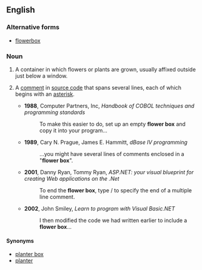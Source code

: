 ==English==

===Alternative forms===
* [[flowerbox]]

===Noun===
{{en-noun|sg=[[flower]] [[box]]|pl=flower boxes}}

#A container in which flowers or plants are grown, usually affixed outside just below a window. 
# {{computing|programming}} A [[comment]] in [[source code]] that spans several lines, each of which begins with an [[asterisk]].
#* '''1988''', Computer Partners, Inc, ''Handbook of COBOL techniques and programming standards''
#*: To make this easier to do, set up an empty '''flower box''' and copy it into your program...
#* '''1989''', Cary N. Prague, James E. Hammitt, ''dBase IV programming''
#*: ...you might have several lines of comments enclosed in a "'''flower box'''".
#* '''2001''', Danny Ryan, Tommy Ryan, ''ASP.NET: your visual blueprint for creating Web applications on the .Net''
#*: To end the '''flower box''', type / to specify the end of a multiple line comment.
#* '''2002''', John Smiley, ''Learn to program with Visual Basic.NET''
#*: I then modified the code we had written earlier to include a '''flower box'''...

====Synonyms====
*[[planter box]]
*[[planter]]